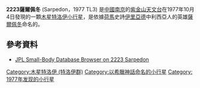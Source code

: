 {{Infobox planet 
| minorplanet = yes 
| width = 25em 
| bgcolour = #FFFFC0 
| apsis = 
| name =薩爾佩冬 (Sarpedon)
| symbol = 
| image = 
| caption = 
| discovery = yes 
| discovery_ref = 
| discoverer = 
| discovery_site = [[紫金山天文台|紫金山天文台]]
| discovered = 1977年10月4日
| designations = yes
| mp_name = 2223
| alt_names = 1977 TL3
| named_after = [[薩爾佩冬|薩爾佩冬]]
| mp_category = 
| orbit_ref = 
| epoch = 2008年5月14日
| aphelion = 5.2901559
| perihelion = 5.1247393
| semimajor = 
| eccentricity = 0.0158827
| period = 4340.4604095
| avg_speed = 
| inclination = 15.97969
| asc_node = 220.98788
| mean_anomaly = 331.80794
| arg_peri = 48.69961
| satellites = 
| physical_characteristics = yes 
| dimensions = 
| mass = 
| density = 
| surface_grav = 
| escape_velocity = 
| sidereal_day = 
| axial_tilt = 
| pole_ecliptic_lat = 
| pole_ecliptic_lon = 
| albedo = 0.0340
| temperatures= 
| temp_name1 = 
| mean_temp_1 = 
| max_temp_1 = 
| temp_name2 = 
| max_temp_2 = 
| spectral_type = 
| abs_magnitude = 9.41
}}
'''2223薩爾佩冬''' (Sarpedon，1977 TL3) 是[[中國|中國]][[南京|南京]]的[[紫金山天文台|紫金山天文台]]在1977年10月4日發現的一顆[[特洛伊小行星|木星特洛伊]][[小行星|小行星]]，是依據[[荷馬|荷馬]]史詩[[伊里亞德|伊里亞德]]中利西亞人的英雄[[薩爾佩冬|薩爾佩冬]]命名的。

== 參考資料 ==
*[http://ssd.jpl.nasa.gov/sbdb.cgi?sstr=2223+Sarpedon JPL Small-Body Database Browser on 2223 Sarpedon] {{Wayback|url=http://ssd.jpl.nasa.gov/sbdb.cgi?sstr=2223+Sarpedon |date=20200809085251 }}

{{Minor planets navigator|2222 Lermontov|2224 Tucson}}
{{小天體}}

{{DEFAULTSORT:Sarpedon}}
[[Category:木星特洛伊_(特洛伊群)|Category:木星特洛伊 (特洛伊群)]]
[[Category:以希臘神話命名的小行星|Category:以希臘神話命名的小行星]]
[[Category:_1977年发现的小行星|Category: 1977年发现的小行星]]